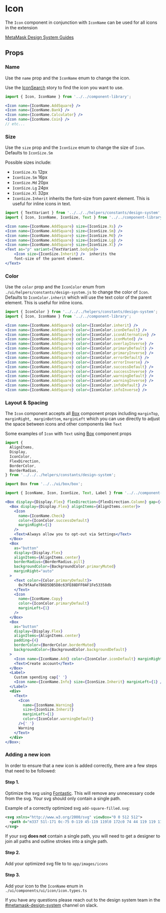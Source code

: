 

# Icon

The `Icon` component in conjunction with `IconName` can be used for all icons in the extension

[MetaMask Design System Guides](https://www.notion.so/MetaMask-Design-System-Guides-Design-f86ecc914d6b4eb6873a122b83c12940)

<Canvas>
  <Story id="components-componentlibrary-icon--default-story" />
</Canvas>

## Props

<ArgTypes of={Icon} />

### Name

Use the `name` prop and the `IconName` enum to change the icon.

Use the [IconSearch](/story/components-componentlibrary-icon--default-story) story to find the icon you want to use.

<Canvas>
  <Story id="components-componentlibrary-icon--name" />
</Canvas>

```jsx
import { Icon, IconName } from '../../component-library';

<Icon name={IconName.AddSquare} />
<Icon name={IconName.Bank} />
<Icon name={IconName.Calculator} />
<Icon name={IconName.Coin} />
// etc...
```

### Size

Use the `size` prop and the `IconSize` enum to change the size of `Icon`. Defaults to `IconSize.Sm`

Possible sizes include:

- `IconSize.Xs` 12px
- `IconSize.Sm` 16px
- `IconSize.Md` 20px
- `IconSize.Lg` 24px
- `IconSize.Xl` 32px
- `IconSize.Inherit` inherits the font-size from parent element. This is useful for inline icons in text.

<Canvas>
  <Story id="components-componentlibrary-icon--size-story" />
</Canvas>

```jsx
import { TextVariant } from '../../../helpers/constants/design-system';
import { Icon, IconName, IconSize, Text } from '../../component-library';

<Icon name={IconName.AddSquare} size={IconSize.Xs} />
<Icon name={IconName.AddSquare} size={IconSize.Sm} />
<Icon name={IconName.AddSquare} size={IconSize.Md} />
<Icon name={IconName.AddSquare} size={IconSize.Lg} />
<Icon name={IconName.AddSquare} size={IconSize.Xl} />
<Text as="p" variant={TextVariant.bodySm}>
    <Icon size={IconSize.Inherit} />  inherits the
    font-size of the parent element.
</Text>
```

### Color

Use the `color` prop and the `IconColor` enum from `./ui/helpers/constants/design-system.js` to change the color of `Icon`. Defaults to `IconColor.inherit` which will use the text color of the parent element. This is useful for inline icons.

<Canvas>
  <Story id="components-componentlibrary-icon--color-story" />
</Canvas>

```jsx
import { IconColor } from '../../../helpers/constants/design-system';
import { Icon, IconName } from '../../component-library';

<Icon name={IconName.AddSquare} color={IconColor.inherit} />
<Icon name={IconName.AddSquare} color={IconColor.iconDefault} />
<Icon name={IconName.AddSquare} color={IconColor.iconAlternative} />
<Icon name={IconName.AddSquare} color={IconColor.iconMuted} />
<Icon name={IconName.AddSquare} color={IconColor.overlayInverse} />
<Icon name={IconName.AddSquare} color={IconColor.primaryDefault} />
<Icon name={IconName.AddSquare} color={IconColor.primaryInverse} />
<Icon name={IconName.AddSquare} color={IconColor.errorDefault} />
<Icon name={IconName.AddSquare} color={IconColor.errorInverse} />
<Icon name={IconName.AddSquare} color={IconColor.successDefault} />
<Icon name={IconName.AddSquare} color={IconColor.successInverse} />
<Icon name={IconName.AddSquare} color={IconColor.warningDefault} />
<Icon name={IconName.AddSquare} color={IconColor.warningInverse} />
<Icon name={IconName.AddSquare} color={IconColor.infoDefault} />
<Icon name={IconName.AddSquare} color={IconColor.infoInverse} />
```

### Layout & Spacing

The `Icon` component accepts all [Box](/docs/components-ui-box--default-story#props) component props including `marginTop`, `marginRight`, ` marginBottom`, `marginLeft` which you can use directly to adjust the space between icons and other components like `Text`

Some examples of `Icon` with `Text` using [Box](/docs/components-ui-box--default-story#props) component props

<Canvas>
  <Story id="components-componentlibrary-icon--layout-and-spacing" />
</Canvas>

```jsx
import {
  AlignItems,
  Display,
  IconColor,
  FlexDirection,
  BorderColor,
  BorderRadius,
} from '../../../helpers/constants/design-system';

import Box from '../../ui/box/box';

import { IconName, Icon, IconSize, Text, Label } from '../../component-library';

<Box display={Display.Flex} flexDirection={FlexDirection.Column} gap={4}>
  <Box display={Display.Flex} alignItems={AlignItems.center}>
    <Icon
      name={IconName.Check}
      color={IconColor.successDefault}
      marginRight={1}
    />
    <Text>Always allow you to opt-out via Settings</Text>
  </Box>
  <Box
    as="button"
    display={Display.Flex}
    alignItems={AlignItems.center}
    borderRadius={BorderRadius.pill}
    backgroundColor={BackgroundColor.primaryMuted}
    marginRight="auto"
  >
    <Text color={Color.primaryDefault}>
      0x79fAaFe7B6D5DB5D8c63FE88DFF0AF1Fe53358db
    </Text>
    <Icon
      name={IconName.Copy}
      color={IconColor.primaryDefault}
      marginLeft={1}
    />
  </Box>
  <Box
    as="button"
    display={Display.Flex}
    alignItems={AlignItems.center}
    padding={4}
    borderColor={BorderColor.borderMuted}
    backgroundColor={BackgroundColor.backgroundDefault}
  >
    <Icon name={IconName.Add} color={IconColor.iconDefault} marginRight={2} />
    <Text>Create account</Text>
  </Box>
  <Label>
    Custom spending cap{' '}
    <Icon name={IconName.Info} size={IconSize.Inherit} marginLeft={1} />
  </Label>
  <div>
    <Text>
      <Icon
        name={IconName.Warning}
        size={IconSize.Inherit}
        marginLeft={1}
        color={IconColor.warningDefault}
      />{' '}
      Warning
    </Text>
  </div>
</Box>;
```

### Adding a new icon

In order to ensure that a new icon is added correctly, there are a few steps that need to be followed:

#### Step 1.

Optimize the svg using [Fontastic](https://fontastic.me/). This will remove any unnecessary code from the svg. Your svg should only contain a single path.

Example of a correctly optimized svg `add-square-filled.svg`:

```xml
<svg xmlns="http://www.w3.org/2000/svg" viewBox="0 0 512 512">
  <path d="m337 51l-171 0c-75 0-119 45-119 119l0 172c0 74 44 119 119 119l171 0c75 0 119-45 119-119l0-172c1-74-44-119-119-119z m-3 220l-67 0 0 67c0 8-7 15-15 15-9 0-16-7-16-15l0-67-66 0c-9 0-16-7-16-15 0-8 7-15 16-15l66 0 0-67c0-8 7-15 16-15 8 0 15 7 15 15l0 67 67 0c8 0 15 7 15 15 0 8-7 15-15 15z" />
</svg>
```

If your svg **does not** contain a single path, you will need to get a designer to join all paths and outline strokes into a single path.

#### Step 2.

Add your optimized svg file to to `app/images/icons`

#### Step 3.

Add your icon to the `IconName` enum in `./ui/components/ui/icon/icon.types.ts`

If you have any questions please reach out to the design system team in the [#metamask-design-system](https://consensys.slack.com/archives/C0354T27M5M) channel on slack.
